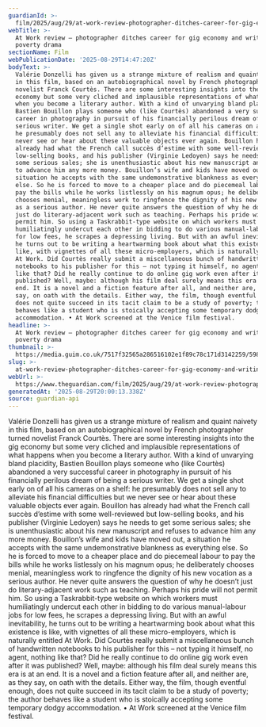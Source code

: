 ```yaml
---
guardianId: >-
  film/2025/aug/29/at-work-review-photographer-ditches-career-for-gig-economy-and-writing-in-poverty-drama
webTitle: >-
  At Work review – photographer ditches career for gig economy and writing in
  poverty drama
sectionName: Film
webPublicationDate: '2025-08-29T14:47:20Z'
bodyText: >-
  Valérie Donzelli has given us a strange mixture of realism and quaint naivety
  in this film, based on an autobiographical novel by French photographer turned
  novelist Franck Courtès. There are some interesting insights into the gig
  economy but some very cliched and implausible representations of what happens
  when you become a literary author. With a kind of unvarying bland placidity,
  Bastien Bouillon plays someone who (like Courtès) abandoned a very successful
  career in photography in pursuit of his financially perilous dream of being a
  serious writer. We get a single shot early on of all his cameras on a shelf:
  he presumably does not sell any to alleviate his financial difficulties but we
  never see or hear about these valuable objects ever again. Bouillon has
  already had what the French call succès d’estime with some well-reviewed but
  low-selling books, and his publisher (Virginie Ledoyen) says he needs to get
  some serious sales; she is unenthusiastic about his new manuscript and refuses
  to advance him any more money. Bouillon’s wife and kids have moved out, a
  situation he accepts with the same undemonstrative blankness as everything
  else. So he is forced to move to a cheaper place and do piecemeal labour to
  pay the bills while he works listlessly on his magnum opus; he deliberately
  chooses menial, meaningless work to ringfence the dignity of his new vocation
  as a serious author. He never quite answers the question of why he doesn’t
  just do literary-adjacent work such as teaching. Perhaps his pride will not
  permit him. So using a Taskrabbit-type website on which workers must
  humiliatingly undercut each other in bidding to do various manual-labour jobs
  for low fees, he scrapes a depressing living. But with an awful inevitability,
  he turns out to be writing a heartwarming book about what this existence is
  like, with vignettes of all these micro-employers, which is naturally entitled
  At Work. Did Courtès really submit a miscellaneous bunch of handwritten
  notebooks to his publisher for this – not typing it himself, no agent, nothing
  like that? Did he really continue to do online gig work even after it was
  published? Well, maybe: although his film deal surely means this era is at an
  end. It is a novel and a fiction feature after all, and neither are, as they
  say, on oath with the details. Either way, the film, though eventful enough,
  does not quite succeed in its tacit claim to be a study of poverty; the author
  behaves like a student who is stoically accepting some temporary dodgy
  accommodation. • At Work screened at the Venice film festival.
headline: >-
  At Work review – photographer ditches career for gig economy and writing in
  poverty drama
thumbnail: >-
  https://media.guim.co.uk/7517f32565a286516102e1f89c78c171d3142259/598_603_5784_4630/500.jpg
slug: >-
  at-work-review-photographer-ditches-career-for-gig-economy-and-writing-in-poverty-drama
webUrl: >-
  https://www.theguardian.com/film/2025/aug/29/at-work-review-photographer-ditches-career-for-gig-economy-and-writing-in-poverty-drama
generatedAt: '2025-08-29T20:00:13.338Z'
source: guardian-api
---
```

Valérie Donzelli has given us a strange mixture of realism and quaint naivety in this film, based on an autobiographical novel by French photographer turned novelist Franck Courtès. There are some interesting insights into the gig economy but some very cliched and implausible representations of what happens when you become a literary author. With a kind of unvarying bland placidity, Bastien Bouillon plays someone who (like Courtès) abandoned a very successful career in photography in pursuit of his financially perilous dream of being a serious writer. We get a single shot early on of all his cameras on a shelf: he presumably does not sell any to alleviate his financial difficulties but we never see or hear about these valuable objects ever again. Bouillon has already had what the French call succès d’estime with some well-reviewed but low-selling books, and his publisher (Virginie Ledoyen) says he needs to get some serious sales; she is unenthusiastic about his new manuscript and refuses to advance him any more money. Bouillon’s wife and kids have moved out, a situation he accepts with the same undemonstrative blankness as everything else. So he is forced to move to a cheaper place and do piecemeal labour to pay the bills while he works listlessly on his magnum opus; he deliberately chooses menial, meaningless work to ringfence the dignity of his new vocation as a serious author. He never quite answers the question of why he doesn’t just do literary-adjacent work such as teaching. Perhaps his pride will not permit him. So using a Taskrabbit-type website on which workers must humiliatingly undercut each other in bidding to do various manual-labour jobs for low fees, he scrapes a depressing living. But with an awful inevitability, he turns out to be writing a heartwarming book about what this existence is like, with vignettes of all these micro-employers, which is naturally entitled At Work. Did Courtès really submit a miscellaneous bunch of handwritten notebooks to his publisher for this – not typing it himself, no agent, nothing like that? Did he really continue to do online gig work even after it was published? Well, maybe: although his film deal surely means this era is at an end. It is a novel and a fiction feature after all, and neither are, as they say, on oath with the details. Either way, the film, though eventful enough, does not quite succeed in its tacit claim to be a study of poverty; the author behaves like a student who is stoically accepting some temporary dodgy accommodation. • At Work screened at the Venice film festival.
